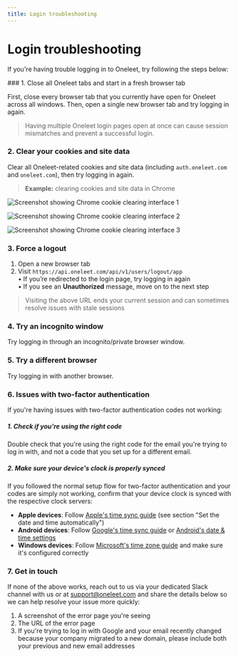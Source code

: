 ```yaml
---
title: Login troubleshooting
---
```



# Login troubleshooting

If you're having trouble logging in to Oneleet, try following the steps below:

<Steps>
### 1. Close all Oneleet tabs and start in a fresh browser tab

First, close every browser tab that you currently have open for Oneleet across all windows. Then, open a single new browser tab and try logging in again.

> Having multiple Oneleet login pages open at once can cause session mismatches and prevent a successful login.

### 2. Clear your cookies and site data

Clear all Oneleet-related cookies and site data (including `auth.oneleet.com` and `oneleet.com`), then try logging in again.

> **Example:** clearing cookies and site data in Chrome

![Screenshot showing Chrome cookie clearing interface 1](/access/troubleshooting/chrome-clear-cookies-and-site-data-1.png)

![Screenshot showing Chrome cookie clearing interface 2](/access/troubleshooting/chrome-clear-cookies-and-site-data-2.png)

![Screenshot showing Chrome cookie clearing interface 3](/access/troubleshooting/chrome-clear-cookies-and-site-data-3.png)

### 3. Force a logout

1. Open a new browser tab
2. Visit `https://api.oneleet.com/api/v1/users/logout/app`  
   • If you’re redirected to the login page, try logging in again  
   • If you see an **Unauthorized** message, move on to the next step

> Visiting the above URL ends your current session and can sometimes resolve issues with stale sessions

### 4. Try an incognito window

Try logging in through an incognito/private browser window.

### 5. Try a different browser

Try logging in with another browser.

### 6. Issues with two-factor authentication

If you're having issues with two-factor authentication codes not working:

##### 1. Check if you're using the right code

Double check that you're using the right code for the email you're trying to log in with, and not a code that you set up for a different email.

##### 2. Make sure your device's clock is properly synced

If you followed the normal setup flow for two-factor authentication and your codes are simply not working, confirm that your device clock is synced with the respective clock servers:

- **Apple devices**: Follow [Apple's time sync guide](https://support.apple.com/en-al/101619) (see section "Set the date and time automatically")
- **Android devices**: Follow [Google's time sync guide](https://support.google.com/googleplay/thread/55723112?hl=en&msgid=55728968) or [Android's date & time settings](https://support.google.com/android/answer/2841106?hl=en)
- **Windows devices**: Follow [Microsoft's time zone guide](https://support.microsoft.com/en-us/windows/how-to-set-your-time-and-time-zone-dfaa7122-479f-5b98-2a7b-fa0b6e01b261) and make sure it's configured correctly

### 7. Get in touch

If none of the above works, reach out to us via your dedicated Slack channel with us or at support@oneleet.com and share the details below so we can help resolve your issue more quickly:

1. A screenshot of the error page you're seeing
2. The URL of the error page
3. If you're trying to log in with Google and your email recently changed because your company migrated to a new domain, please include both your previous and new email addresses

</Steps>
